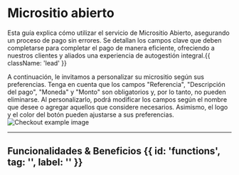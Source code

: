 

<HeroPattern />

# Micrositio abierto

Esta guía explica cómo utilizar el servicio de Micrositio Abierto, asegurando un proceso de pago sin errores. 
Se detallan los campos clave que deben completarse para completar el pago de manera eficiente, ofreciendo a nuestros clientes y aliados una experiencia de autogestión integral.{{ className: 'lead' }}


<div className="flex flex-col-reverse xl:flex-row items-center xl:max-w-none">
  <div className="flex-1 items-center">
    A continuación, le invitamos a personalizar su micrositio según sus preferencias. Tenga en cuenta que los campos "Referencia", "Descripción del pago", "Moneda" y "Monto" son obligatorios y, por lo tanto, no pueden eliminarse. 
    Al personalizarlo, podrá modificar los campos según el nombre que desee o agregar aquellos que considere necesarios. Asimismo, el logo y el color del botón pueden ajustarse a sus preferencias.
    <div className="not-prose">
    <PopupComponent />
    </div>
  </div>
  <div className="max-w-md sm:ml-10 sm:mr-6">
    <img src="/Demo_microsite.webp" alt="Checkout example image" className="shadow rounded-md my-0"/>
  </div>
</div>

---

## Funcionalidades & Beneficios {{ id: 'functions', tag: '', label: '' }}

<BenefitsOpen/>





